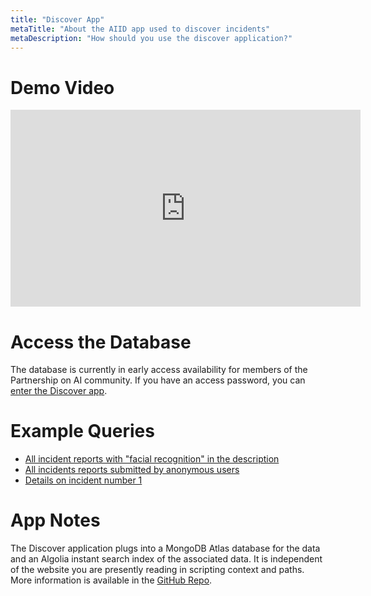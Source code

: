 ```yaml
---
title: "Discover App"
metaTitle: "About the AIID app used to discover incidents"
metaDescription: "How should you use the discover application?"
---
```


# Demo Video

<iframe width="560" height="315" src="https://www.youtube.com/embed/wF0eSvIvj60" frameborder="0" allow="accelerometer; autoplay; encrypted-media; gyroscope; picture-in-picture" allowfullscreen></iframe>

# Access the Database

The database is currently in early access availability for members of the Partnership on AI community. If you have an access password, you can [enter the Discover app](/discover/index.html).

# Example Queries

* [All incident reports with "facial recognition" in the description](/discover/index.html?s=facial%20recognition)
* [All incidents reports submitted by anonymous users](/discover/index.html?s=&submitters=Anonymous)
* [Details on incident number 1](/discover/index.html?s=&incident_id=1)

# App Notes

The Discover application plugs into a MongoDB Atlas database for the data and an Algolia instant search index of the associated data. It is independent of the website you are presently reading in scripting context and paths. More information is available in the [GitHub Repo](https://github.com/PartnershipOnAI/aiid).
